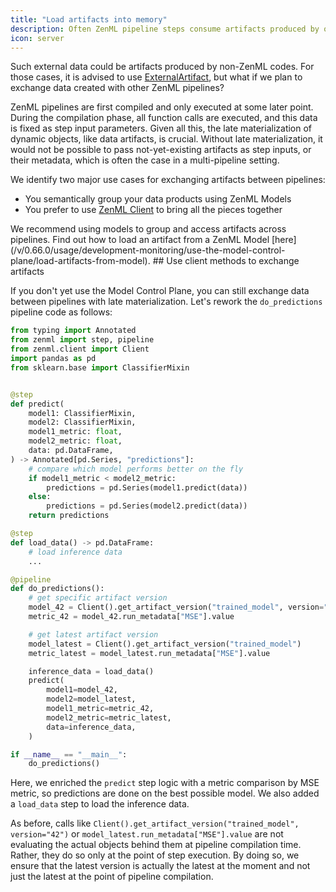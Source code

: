 ```yaml
---
title: "Load artifacts into memory"
description: Often ZenML pipeline steps consume artifacts produced by one another directly in the pipeline code, but there are scenarios where you need to pull external data into your steps.
icon: server
---
```


 Such external data could be artifacts produced by non-ZenML codes. For those cases, it is advised to use [ExternalArtifact](/v/0.66.0/user-guide/guides/starter-guide/manage-artifacts#consuming-external-artifacts-within-a-pipeline), but what if we plan to exchange data created with other ZenML pipelines?

ZenML pipelines are first compiled and only executed at some later point. During the compilation phase, all function calls are executed, and this data is fixed as step input parameters. Given all this, the late materialization of dynamic objects, like data artifacts, is crucial. Without late materialization, it would not be possible to pass not-yet-existing artifacts as step inputs, or their metadata, which is often the case in a multi-pipeline setting.

We identify two major use cases for exchanging artifacts between pipelines:

* You semantically group your data products using ZenML Models
* You prefer to use [ZenML Client](/v/0.66.0/sdk/python-client#client-methods) to bring all the pieces together

<Note>
We recommend using models to group and access artifacts across pipelines. Find out how to load an artifact from a ZenML Model [here](/v/0.66.0/usage/development-monitoring/use-the-model-control-plane/load-artifacts-from-model).
</Note>
## Use client methods to exchange artifacts

If you don't yet use the Model Control Plane, you can still exchange data between pipelines with late materialization. Let's rework the `do_predictions` pipeline code as follows:

```py
from typing import Annotated
from zenml import step, pipeline
from zenml.client import Client
import pandas as pd
from sklearn.base import ClassifierMixin


@step
def predict(
    model1: ClassifierMixin,
    model2: ClassifierMixin,
    model1_metric: float,
    model2_metric: float,
    data: pd.DataFrame,
) -> Annotated[pd.Series, "predictions"]:
    # compare which model performs better on the fly
    if model1_metric < model2_metric:
        predictions = pd.Series(model1.predict(data))
    else:
        predictions = pd.Series(model2.predict(data))
    return predictions

@step
def load_data() -> pd.DataFrame:
    # load inference data
    ...

@pipeline
def do_predictions():
    # get specific artifact version
    model_42 = Client().get_artifact_version("trained_model", version="42")
    metric_42 = model_42.run_metadata["MSE"].value

    # get latest artifact version
    model_latest = Client().get_artifact_version("trained_model")
    metric_latest = model_latest.run_metadata["MSE"].value

    inference_data = load_data()
    predict(
        model1=model_42,
        model2=model_latest,
        model1_metric=metric_42,
        model2_metric=metric_latest,
        data=inference_data,
    )

if __name__ == "__main__":
    do_predictions()
```

Here, we enriched the `predict` step logic with a metric comparison by MSE metric, so predictions are done on the best possible model. We also added a `load_data` step to load the inference data.

As before, calls like `Client().get_artifact_version("trained_model", version="42")` or `model_latest.run_metadata["MSE"].value` are not evaluating the actual objects behind them at pipeline compilation time. Rather, they do so only at the point of step execution. By doing so, we ensure that the latest version is actually the latest at the moment and not just the latest at the point of pipeline compilation.

